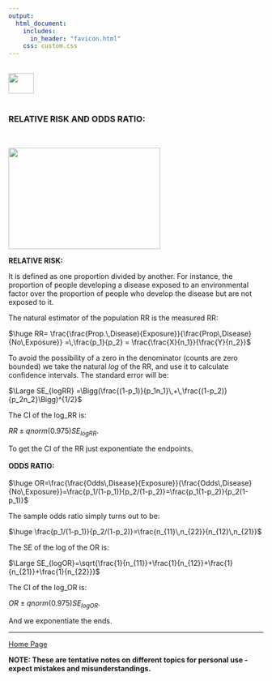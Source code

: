 ```yaml
---
output: 
  html_document:
    includes:
      in_header: "favicon.html" 
    css: custom.css
---
```


<br>
<a href="http://rinterested.github.io/statistics/index.html">
<img HEIGHT="40" WIDTH="50" src="https://cloud.githubusercontent.com/assets/9312897/10556783/a27a26fa-745c-11e5-9b1a-2d5bd737387a.PNG"></a>
<br><br>

### RELATIVE RISK AND ODDS RATIO:
<br>

<img height="200" width="300" src="https://cloud.githubusercontent.com/assets/9312897/10680565/dfa1fd78-78ee-11e5-9390-fb63f6c7272d.png">

**RELATIVE RISK:**

It is defined as one proportion divided by another. For instance, the proportion of people developing a disease exposed to an environmental factor over the proportion of people who develop the disease but are not exposed to it.

The natural estimator of the population RR is the measured RR:

$\huge RR=  \frac{\frac{Prop.\,Disease}{Exposure}}{\frac{Prop\,Disease}{No\,Exposure}} =\,\frac{p_1}{p_2} = \frac{\frac{X}{n_1}}{\frac{Y}{n_2}}$

To avoid the possibility of a zero in the denominator (counts are zero bounded) we take the natural $log$ of the RR, and use it to calculate confidence intervals. The standard error will be:

$\Large SE_{logRR} =\Bigg(\frac{(1-p_1)}{p_1n_1}\,+\,\frac{(1-p_2)}{p_2n_2}\Bigg)^{1/2}$

The CI of the log_RR is:

$RR \pm qnorm(0.975) SE_{logRR}$.

To get the CI of the RR just exponentiate the endpoints.
<br><br>
**ODDS RATIO:**
<br><br>
$\huge OR=\frac{\frac{Odds\,Disease}{Exposure}}{\frac{Odds\,Disease}{No\,Exposure}}=\frac{p_1/(1-p_1)}{p_2/(1-p_2)}=\frac{p_1(1-p_2)}{p_2(1-p_1)}$

The sample odds ratio simply turns out to be:

$\huge \frac{p_1/(1-p_1)}{p_2/(1-p_2)}=\frac{n_{11}\,n_{22}}{n_{12}\,n_{21}}$

The SE of the log of the OR is:

$\Large SE_{logOR}=\sqrt{\frac{1}{n_{11}}+\frac{1}{n_{12}}+\frac{1}{n_{21}}+\frac{1}{n_{22}}}$

The CI of the log_OR is:

$OR \pm qnorm(0.975) SE_{logOR}$.

And we exponentiate the ends.

---
<a href="http://rinterested.github.io/statistics/index.html">Home Page</a>

**NOTE: These are tentative notes on different topics for personal use - expect mistakes and misunderstandings.**

